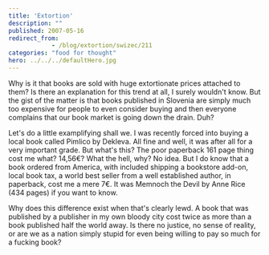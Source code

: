 ```yaml
---
title: 'Extortion'
description: ""
published: 2007-05-16
redirect_from: 
            - /blog/extortion/swizec/211
categories: "food for thought"
hero: ../../../defaultHero.jpg
---
```


Why is it that books are sold with huge extortionate prices attached to them? Is there an explanation for this trend at all, I surely wouldn't know. But the gist of the matter is that books published in Slovenia are simply much too expensive for people to even consider buying and then everyone complains that our book market is going down the drain. Duh?

Let's do a little examplifying shall we. I was recently forced into buying a local book called Pimlico by Dekleva. All fine and well, it was after all for a very important grade. But what's this? The poor paperback 161 page thing cost me what? 14,56€? What the hell, why? No idea. But I do know that a book ordered from America, with included shipping a bookstore add-on, local book tax, a world best seller from a well established author, in paperback, cost me a mere 7€. It was Memnoch the Devil by Anne Rice (434 pages) if you want to know.

Why does this difference exist when that's clearly lewd. A book that was published by a publisher in my own bloody city cost twice as more than a book published half the world away. Is there no justice, no sense of reality, or are we as a nation simply stupid for even being willing to pay so much for a fucking book?
